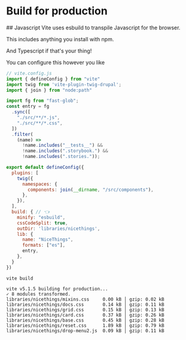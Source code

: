 
<Meta title="Building for production"/>
<h1>Build for production</h1>
## Javascript
Vite uses esbuild to transpile Javascript for the browser.

This includes anything you install with npm.

And Typescript if that's your thing!

You can configure this however you like

```javascript
// vite.config.js
import { defineConfig } from "vite"
import twig from 'vite-plugin-twig-drupal';
import { join } from "node:path"

import fg from "fast-glob";
const entry = fg
  .sync([
    "./src/**/*.js",
    "./src/**/*.css",
  ])
  .filter(
    (name) =>
      !name.includes("__tests__") &&
      !name.includes(".storybook.") &&
      !name.includes(".stories."));

export default defineConfig({
  plugins: [
    twig({
      namespaces: {
        components: join(__dirname, "/src/components"),
      },
    }),
  ],
  build: { // 👈️
    minify: "esbuild",
    cssCodeSplit: true,
    outDir: 'libraries/nicethings',
    lib: {
      name: "NiceThings",
      formats: ["es"],
      entry,
    },
  }
})
```

```shell
vite build

vite v5.1.5 building for production...
✓ 8 modules transformed.
libraries/nicethings/mixins.css     0.00 kB │ gzip: 0.02 kB
libraries/nicethings/docs.css       0.14 kB │ gzip: 0.11 kB
libraries/nicethings/grid.css       0.15 kB │ gzip: 0.13 kB
libraries/nicethings/card.css       0.37 kB │ gzip: 0.26 kB
libraries/nicethings/base.css       0.45 kB │ gzip: 0.28 kB
libraries/nicethings/reset.css      1.89 kB │ gzip: 0.79 kB
libraries/nicethings/drop-menu2.js  0.09 kB │ gzip: 0.11 kB

```
